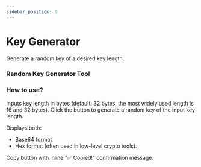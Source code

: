 ```yaml
---
sidebar_position: 9
---
```


# Key Generator


Generate a random key of a desired key length.






### Random Key Generator Tool

<KeyGenerator />


### How to use?

Inputs key length in bytes (default: 32 bytes, the most widely used length is 16 and 32 bytes). Click the button to generate a random key of the input key length.

Displays both:

- Base64 format
- Hex format (often used in low-level crypto tools).

Copy button with inline "✅ Copied!" confirmation message.

